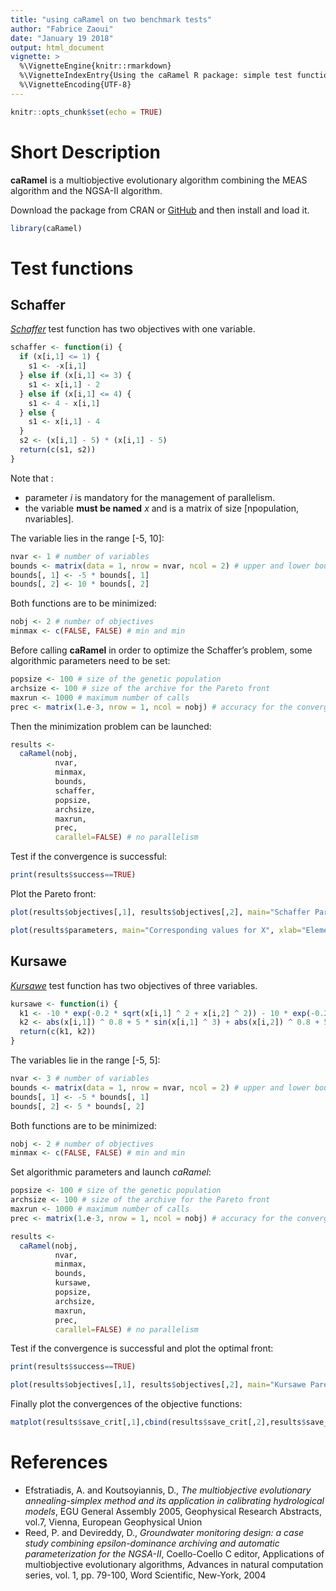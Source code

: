 ```yaml
---
title: "using caRamel on two benchmark tests"
author: "Fabrice Zaoui"
date: "January 19 2018"
output: html_document
vignette: >
  %\VignetteEngine{knitr::rmarkdown}
  %\VignetteIndexEntry{Using the caRamel R package: simple test functions}
  %\VignetteEncoding{UTF-8}
---
```


```r
knitr::opts_chunk$set(echo = TRUE)
```
# Short Description

**caRamel** is a multiobjective evolutionary algorithm combining the MEAS algorithm and the NGSA-II algorithm.

Download the package from CRAN or [GitHub](https://github.com/fzao/caRamel) and then install and load it.

```r
library(caRamel)
```

# Test functions

## Schaffer

[*Schaffer*](https://en.wikipedia.org/wiki/File:Schaffer_function_2_-_multi-objective.pdf) test function has two objectives with one variable.

```r
schaffer <- function(i) {
  if (x[i,1] <= 1) {
    s1 <- -x[i,1]
  } else if (x[i,1] <= 3) {
    s1 <- x[i,1] - 2
  } else if (x[i,1] <= 4) {
    s1 <- 4 - x[i,1]
  } else {
    s1 <- x[i,1] - 4
  }
  s2 <- (x[i,1] - 5) * (x[i,1] - 5)
  return(c(s1, s2))
}
```

Note that :

* parameter _i_ is mandatory for the management of parallelism.
* the variable __must be named__ _x_ and is a matrix of size [npopulation, nvariables].

The variable lies in the range [-5, 10]:

```r
nvar <- 1 # number of variables
bounds <- matrix(data = 1, nrow = nvar, ncol = 2) # upper and lower bounds
bounds[, 1] <- -5 * bounds[, 1]
bounds[, 2] <- 10 * bounds[, 2]
```

Both functions are to be minimized:

```r
nobj <- 2 # number of objectives
minmax <- c(FALSE, FALSE) # min and min
```

Before calling **caRamel** in order to optimize the Schaffer's problem, some algorithmic parameters need to be set:

```r
popsize <- 100 # size of the genetic population
archsize <- 100 # size of the archive for the Pareto front
maxrun <- 1000 # maximum number of calls
prec <- matrix(1.e-3, nrow = 1, ncol = nobj) # accuracy for the convergence phase
```

Then the minimization problem can be launched:

```r
results <-
  caRamel(nobj,
          nvar,
          minmax,
          bounds,
          schaffer,
          popsize,
          archsize,
          maxrun,
          prec,
          carallel=FALSE) # no parallelism
```

Test if the convergence is successful:

```r
print(results$success==TRUE)
```

Plot the Pareto front:

```r
plot(results$objectives[,1], results$objectives[,2], main="Schaffer Pareto front", xlab="Objective #1", ylab="Objective #2")
```

```r
plot(results$parameters, main="Corresponding values for X", xlab="Element of the archive", ylab="X Variable")
```

## Kursawe

[*Kursawe*](https://en.wikipedia.org/wiki/File:Kursawe_function.pdf) test function has two objectives of three variables.

```r
kursawe <- function(i) {
  k1 <- -10 * exp(-0.2 * sqrt(x[i,1] ^ 2 + x[i,2] ^ 2)) - 10 * exp(-0.2 * sqrt(x[i,2] ^2 + x[i,3] ^ 2))
  k2 <- abs(x[i,1]) ^ 0.8 + 5 * sin(x[i,1] ^ 3) + abs(x[i,2]) ^ 0.8 + 5 * sin(x[i,2] ^3) + abs(x[i,3]) ^ 0.8 + 5 * sin(x[i,3] ^ 3)
  return(c(k1, k2))
}
```

The variables lie in the range [-5, 5]:

```r
nvar <- 3 # number of variables
bounds <- matrix(data = 1, nrow = nvar, ncol = 2) # upper and lower bounds
bounds[, 1] <- -5 * bounds[, 1]
bounds[, 2] <- 5 * bounds[, 2]
```

Both functions are to be minimized:

```r
nobj <- 2 # number of objectives
minmax <- c(FALSE, FALSE) # min and min
```

Set algorithmic parameters and launch *caRamel*:

```r
popsize <- 100 # size of the genetic population
archsize <- 100 # size of the archive for the Pareto front
maxrun <- 1000 # maximum number of calls
prec <- matrix(1.e-3, nrow = 1, ncol = nobj) # accuracy for the convergence phase

results <- 
  caRamel(nobj,
          nvar,
          minmax,
          bounds,
          kursawe,
          popsize,
          archsize,
          maxrun,
          prec,
          carallel=FALSE) # no parallelism
```

Test if the convergence is successful and plot the optimal front:

```r
print(results$success==TRUE)

plot(results$objectives[,1], results$objectives[,2], main="Kursawe Pareto front", xlab="Objective #1", ylab="Objective #2")
```

Finally plot the convergences of the objective functions:

```r
matplot(results$save_crit[,1],cbind(results$save_crit[,2],results$save_crit[,3]),type="l",col=c("blue","red"), main="Convergence", xlab="Number of calls", ylab="Objectives values")
```

# References

* Efstratiadis, A. and Koutsoyiannis, D., _The multiobjective evolutionary annealing-simplex method and its application in calibrating hydrological models_, EGU General Assembly 2005, Geophysical Research Abstracts, vol.7, Vienna, European Geophysical Union
* Reed, P. and Devireddy, D., _Groundwater monitoring design: a case study combining epsilon-dominance archiving and automatic parameterization for the NGSA-II_, Coello-Coello C editor, Applications of multiobjective evolutionary algorithms, Advances in natural computation series, vol. 1, pp. 79-100, Word Scientific, New-York, 2004
